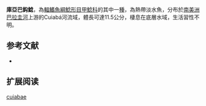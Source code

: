 {{Speciesbox
| name = 庫亞巴鈎鯰
| image = 
| image_width = 250px
| image_caption = 
| status = NE
| status_system = IUCN3.1
| genus = Ancistrus
| species = cuiabae
| authority = [[Knaack|Knaack]], 1999
| synonyms =  
}}

'''庫亞巴鈎鯰'''，為[[輻鰭魚綱|輻鰭魚綱]][[鯰形目|鯰形目]][[甲鯰科|甲鯰科]]的其中一[[種|種]]，為熱帶淡水魚，分布於[[南美洲|南美洲]][[巴拉圭河|巴拉圭河]]上游的Cuiabá河流域，體長可達11.5公分，棲息在底層水域，生活習性不明。

==参考文献==
*{{FishBase_species|genus=Ancistrus|species=cuiabae|year=2014|month=11}}

== 扩展阅读 ==
{{refbegin}}
{{wikispecies-inline|Ancistrus cuiabae|庫亞巴鈎鯰}}
{{refend}}
{{Taxonbar|from=Q5526979}}

[[Category:鈎鯰屬|cuiabae]]